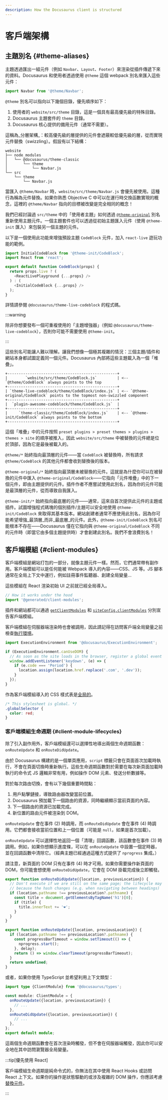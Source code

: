 ```yaml
---
description: How the Docusaurus client is structured
---
```


# 客戶端架構

## 主題別名 {#theme-aliases}

主題透過匯出一組元件（例如 `Navbar`、`Layout`、`Footer`）來渲染從插件傳遞下來的資料。Docusaurus 和使用者透過使用 `@theme` 這個 webpack 別名來匯入這些元件：

```js
import Navbar from '@theme/Navbar';
```

`@theme` 別名可以指向以下幾個目錄，優先順序如下：

1. 使用者的 `website/src/theme` 目錄，這是一個具有最高優先級的特殊目錄。
2. Docusaurus 主題套件的 `theme` 目錄。
3. Docusaurus 核心提供的備用元件（通常不需要）。

這稱為_分層架構_：較高優先級的層提供的元件會遮蔽較低優先級的層，從而實現元件替換（swizzling）。假設有以下結構：

```
website
├── node_modules
│   └── @docusaurus/theme-classic
│       └── theme
│           └── Navbar.js
└── src
    └── theme
        └── Navbar.js
```

當匯入 `@theme/Navbar` 時，`website/src/theme/Navbar.js` 會優先被使用。這種行為稱為元件替換。如果你熟悉 Objective C 中可以在運行時交換函數實現的概念，這裡的 `@theme/Navbar` 指向的目標被改變是完全相同的概念！

我們已經討論過 `src/theme` 中的「使用者主題」如何透過 [`@theme-original`](../swizzling.mdx#wrapping) 別名重新使用主題元件。一個主題套件也可以透過從初始主題匯入元件（使用 `@theme-init` 匯入）來包裝另一個主題的元件。

以下是一個使用此功能來增強預設主題 `CodeBlock` 元件，加入 `react-live` 遊玩功能的範例。

```js
import InitialCodeBlock from '@theme-init/CodeBlock';
import React from 'react';

export default function CodeBlock(props) {
  return props.live ? (
    <ReactLivePlayground {...props} />
  ) : (
    <InitialCodeBlock {...props} />
  );
}
```

詳情請參閱 `@docusaurus/theme-live-codeblock` 的程式碼。

:::warning

除非你想要發布一個可重複使用的「主題增強器」（例如 `@docusaurus/theme-live-codeblock`），否則你可能不需要使用 `@theme-init`。

:::

這些別名可能讓人難以理解。讓我們想像一個極其複雜的情況：三個主題/插件和網站本身都試圖定義同一個元件。Docusaurus 內部將這些主題載入為一個「堆疊」。

```text
+-------------------------------------------------+
|        `website/src/theme/CodeBlock.js`         | <-- `@theme/CodeBlock` always points to the top
+-------------------------------------------------+
| `theme-live-codeblock/theme/CodeBlock/index.js` | <-- `@theme-original/CodeBlock` points to the topmost non-swizzled component
+-------------------------------------------------+
|  `plugin-awesome-codeblock/theme/CodeBlock.js`  |
+-------------------------------------------------+
|     `theme-classic/theme/CodeBlock/index.js`    | <-- `@theme-init/CodeBlock` always points to the bottom
+-------------------------------------------------+
```

這個「堆疊」中的元件按照 `preset plugins > preset themes > plugins > themes > site` 的順序被推入，因此 `website/src/theme` 中被替換的元件總是位於頂部，因為它是最後被載入的。

`@theme/*` 始終指向最頂層的元件——當 `CodeBlock` 被替換時，所有請求 `@theme/CodeBlock` 的其他元件都會收到替換後的版本。

`@theme-original/*` 始終指向最頂層未被替換的元件。這就是為什麼你可以在被替換的元件中匯入 `@theme-original/CodeBlock`——它指向「元件堆疊」中的下一個元件，即由主題提供的元件。插件作者不應嘗試使用此別名，因為你的元件可能是最頂層的元件，從而導致自我匯入。

`@theme-init/*` 始終指向最底層的元件——通常，這來自首次提供此元件的主題或插件。試圖增強程式碼塊的個別插件/主題可以安全地使用 `@theme-init/CodeBlock` 來取得其基本版本。網站創建者通常不應使用此別名，因為你可能希望增強_最頂層_而非_最底層_的元件。此外，`@theme-init/CodeBlock` 別名可能根本不存在——Docusaurus 僅在它指向與 `@theme-original/CodeBlock` 不同的元件時（即當它由多個主題提供時）才會創建此別名。我們不會浪費別名！

## 客戶端模組 {#client-modules}

客戶端模組是網站打包的一部分，就像主題元件一樣。然而，它們通常帶有副作用。客戶端模組可以是任何能被 Webpack 導入的內容——CSS、JS 等。JS 腳本通常在全局上下文中運行，例如註冊事件監聽器、創建全局變量...

這些模組在 React 渲染初始 UI 之前就已經全局導入。

```js title="@docusaurus/core/App.tsx"
// How it works under the hood
import '@generated/client-modules';
```

插件和網站都可以通過 [`getClientModules`](../api/plugin-methods/lifecycle-apis.mdx#getClientModules) 和 [`siteConfig.clientModules`](../api/docusaurus.config.js.mdx#clientModules) 分別宣告客戶端模組。

客戶端模組在伺服器端渲染時也會被調用，因此請記得在訪問客戶端全局變量之前檢查[執行環境](./ssg.mdx#escape-hatches)。

```js title="mySiteGlobalJs.js"
import ExecutionEnvironment from '@docusaurus/ExecutionEnvironment';

if (ExecutionEnvironment.canUseDOM) {
  // As soon as the site loads in the browser, register a global event listener
  window.addEventListener('keydown', (e) => {
    if (e.code === 'Period') {
      location.assign(location.href.replace('.com', '.dev'));
    }
  });
}
```

作為客戶端模組導入的 CSS 樣式表是[全局的](../styling-layout.mdx#global-styles)。

```css title="mySiteGlobalCss.css"
/* This stylesheet is global. */
.globalSelector {
  color: red;
}
```

### 客戶端模組生命週期 {#client-module-lifecycles}

除了引入副作用外，客戶端模組還可以選擇性地導出兩個生命週期函數：`onRouteUpdate` 和 `onRouteDidUpdate`。

由於 Docusaurus 構建的是一個單頁應用，`script` 標籤只會在頁面首次加載時執行，不會在頁面切換時重新執行。這些生命週期函數對於需要在每次新頁面加載時執行的命令式 JS 邏輯非常有用，例如操作 DOM 元素、發送分析數據等。

對於每次路由切換，會有以下幾個重要時間點：

1. 用戶點擊鏈接，導致路由器改變當前位置。
2. Docusaurus 預加載下一個路由的資源，同時繼續顯示當前頁面的內容。
3. 下一個路由的資源已加載完成。
4. 新位置的路由元件被渲染到 DOM。

`onRouteUpdate` 會在事件 (2) 時調用，而 `onRouteDidUpdate` 會在事件 (4) 時調用。它們都會接收當前位置和上一個位置（可能是 `null`，如果是首次加載）。

`onRouteUpdate` 可以選擇性地返回一個「清理」回調函數，該函數會在事件 (3) 時調用。例如，如果你想顯示進度條，可以在 `onRouteUpdate` 中設置一個定時器，並在回調函數中清除它。（經典主題已經通過這種方式提供了 `nprogress` 集成。）

請注意，新頁面的 DOM 只有在事件 (4) 時才可用。如果你需要操作新頁面的 DOM，你可能會想使用 `onRouteDidUpdate`，它會在 DOM 掛載完成後立即觸發。

```js title="myClientModule.js"
export function onRouteDidUpdate({location, previousLocation}) {
  // Don't execute if we are still on the same page; the lifecycle may be fired
  // because the hash changes (e.g. when navigating between headings)
  if (location.pathname !== previousLocation?.pathname) {
    const title = document.getElementsByTagName('h1')[0];
    if (title) {
      title.innerText += '❤️';
    }
  }
}

export function onRouteUpdate({location, previousLocation}) {
  if (location.pathname !== previousLocation?.pathname) {
    const progressBarTimeout = window.setTimeout(() => {
      nprogress.start();
    }, delay);
    return () => window.clearTimeout(progressBarTimeout);
  }
  return undefined;
}
```

或者，如果你使用 TypeScript 並希望利用上下文類型：

```ts title="myClientModule.ts"
import type {ClientModule} from '@docusaurus/types';

const module: ClientModule = {
  onRouteUpdate({location, previousLocation}) {
    // ...
  },
  onRouteDidUpdate({location, previousLocation}) {
    // ...
  },
};
export default module;
```

這兩個生命週期函數會在首次渲染時觸發，但不會在伺服器端觸發，因此你可以安全地在其中訪問瀏覽器全局變量。

:::tip[優先使用 React]

客戶端模組生命週期是純命令式的，你無法在其中使用 React Hooks 或訪問 React 上下文。如果你的操作是狀態驅動的或涉及複雜的 DOM 操作，你應該考慮[替換元件](../swizzling.mdx)。

:::